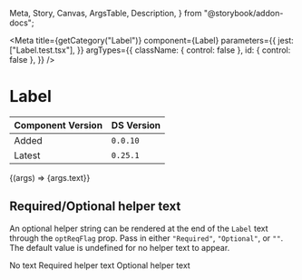   Meta,
  Story,
  Canvas,
  ArgsTable,
  Description,
} from "@storybook/addon-docs";


<Meta
  title={getCategory("Label")}
  component={Label}
  parameters={{
    jest: ["Label.test.tsx"],
  }}
  argTypes={{
    className: { control: false },
    id: { control: false },
  }}
/>

# Label

| Component Version | DS Version |
| ----------------- | ---------- |
| Added             | `0.0.10`   |
| Latest            | `0.25.1`   |

<Description of={Label} />

<Canvas>
  <Story
    name="Label with Controls"
    args={{
      htmlFor: "id-of-input-element",
      optReqFlag: "Required",
      text: "A label for a villager.",
    }}
    argTypes={{
      optReqFlag: {
        control: {
          type: "select",
        },
        options: ["Required", "Optional", ""],
      },
      text: {
        description: "Only used for Storybook",
      },
    }}
  >
    {(args) => <Label {...args}>{args.text}</Label>}
  </Story>
</Canvas>

<ArgsTable story="Label with Controls" />

## Required/Optional helper text

An optional helper string can be rendered at the end of the `Label` text through
the `optReqFlag` prop. Pass in either `"Required"`, `"Optional"`, or `""`. The
default value is undefined for no helper text to appear.

<Canvas>
  <Story name="Required/Optional helper text">
    <Box width="300px">
      <Label htmlFor="some-id1" optReqFlag="">
        No text
      </Label>
      <Label htmlFor="some-id2" optReqFlag="Required">
        Required helper text
      </Label>
      <Label htmlFor="some-id3" optReqFlag="Optional">
        Optional helper text
      </Label>
    </Box>
  </Story>
</Canvas>
